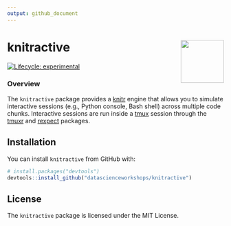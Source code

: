 ```yaml
---
output: github_document
---
```


<!-- README.md is generated from README.Rmd. Please edit that file -->

# knitractive  <img src="man/figures/logo.png" align="right" width="100px" />

[![Lifecycle: experimental](https://img.shields.io/badge/lifecycle-experimental-orange.svg)](https://www.tidyverse.org/lifecycle/#experimental)

### Overview

The `knitractive` package provides a [knitr](https://yihui.name/knitr/) engine
that allows you to simulate interactive sessions (e.g., Python console, Bash
shell) across multiple code chunks. Interactive sessions are run inside a 
[tmux](https://github.com/tmux/tmux/wiki) session through the 
[tmuxr](https://github.com/datascienceworkshops/tmuxr) and
[rexpect](https://github.com/datascienceworkshops/rexpect) packages.

## Installation

You can install `knitractive` from GitHub with:

```r
# install.packages("devtools")
devtools::install_github("datascienceworkshops/knitractive")
```

## License

The `knitractive` package is licensed under the MIT License.
